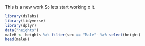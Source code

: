 This is a new  work
So lets start working o it. 

```r
library(dslabs)
library(tidyverse)
library(dplyr)
data("heights")
maleH <- heights %>% filter(sex == "Male") %>% select(height)
head(maleH)

```

